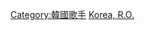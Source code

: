 {{Commonscat|Rappers from South Korea}}

[[Category:韓國歌手|Category:韓國歌手]]
[[Category:各國饒舌歌手|Korea, R.O.]]
